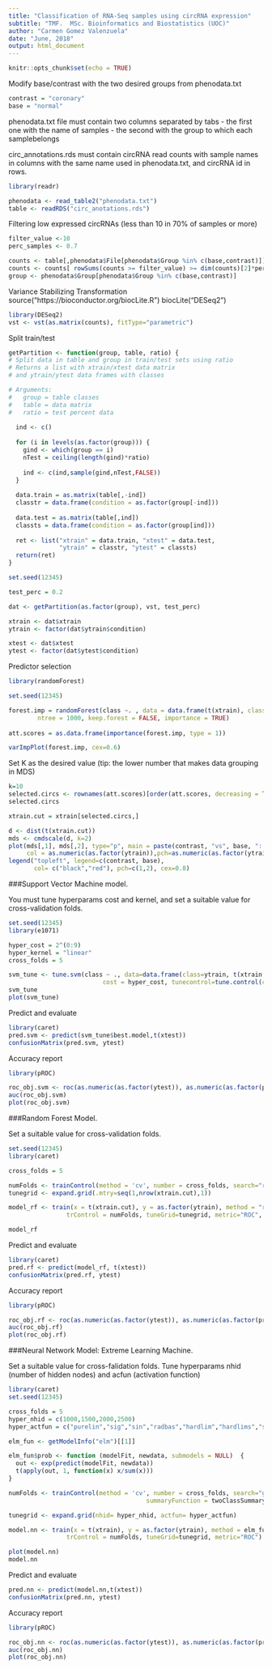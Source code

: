 ---
title: "Classification of RNA-Seq samples using circRNA expression"
subtitle: "TMF.  MSc. Bioinformatics and Biostatistics (UOC)" 
author: "Carmen Gomez Valenzuela"
date: "June, 2018"
output: html_document
---

```{r setup, include=FALSE}
knitr::opts_chunk$set(echo = TRUE)
```

Modify base/contrast with the two desired groups from phenodata.txt

```{r, message=FALSE}
contrast = "coronary"
base = "normal"
```

phenodata.txt file must contain two columns separated by tabs
 - the first one with the name of samples
 - the second with the group to which each samplebelongs
 
circ_annotations.rds must contain circRNA read counts with sample names in columns with the same name used in phenodata.txt, and circRNA id in rows.

```{r, message=FALSE}
library(readr)

phenodata <- read_table2("phenodata.txt")
table <- readRDS("circ_anotations.rds")
```

Filtering low expressed circRNAs (less than 10 in 70% of samples or more)

```{r}
filter_value <-10
perc_samples <- 0.7

counts <- table[,phenodata$File[phenodata$Group %in% c(base,contrast)]]
counts <- counts[ rowSums(counts >= filter_value) >= dim(counts)[2]*perc_samples,]
group <- phenodata$Group[phenodata$Group %in% c(base,contrast)]
```

Variance Stabilizing Transformation
source("https://bioconductor.org/biocLite.R")
biocLite("DESeq2")

```{r}
library(DESeq2)
vst <- vst(as.matrix(counts), fitType="parametric")
```

Split train/test

```{r}

getPartition <- function(group, table, ratio) {
# Split data in table and group in train/test sets using ratio
# Returns a list with xtrain/xtest data matrix
# and ytrain/ytest data frames with classes

# Arguments:
#   group = table classes
#   table = data matrix
#   ratio = test percent data
  
  ind <- c()
  
  for (i in levels(as.factor(group))) {
    gind <- which(group == i)
    nTest = ceiling(length(gind)*ratio)
    
    ind <- c(ind,sample(gind,nTest,FALSE))
  }
  
  data.train = as.matrix(table[,-ind])
  classtr = data.frame(condition = as.factor(group[-ind]))
  
  data.test = as.matrix(table[,ind])
  classts = data.frame(condition = as.factor(group[ind]))
  
  ret <- list("xtrain" = data.train, "xtest" = data.test, 
              "ytrain" = classtr, "ytest" = classts)
  return(ret)
}

set.seed(12345)

test_perc = 0.2

dat <- getPartition(as.factor(group), vst, test_perc)

xtrain <- dat$xtrain
ytrain <- factor(dat$ytrain$condition)

xtest <- dat$xtest
ytest <- factor(dat$ytest$condition)

```

Predictor selection

```{r}
library(randomForest)

set.seed(12345)

forest.imp = randomForest(class ~. , data = data.frame(t(xtrain), class = ytrain), 
		ntree = 1000, keep.forest = FALSE, importance = TRUE)
		
att.scores = as.data.frame(importance(forest.imp, type = 1))

varImpPlot(forest.imp, cex=0.6)
```

Set K as the desired value (tip: the lower number that makes data grouping in MDS)

```{r}

k=10
selected.circs <- rownames(att.scores)[order(att.scores, decreasing = TRUE)][1:k]
selected.circs

xtrain.cut = xtrain[selected.circs,]

d <- dist(t(xtrain.cut))
mds <- cmdscale(d, k=2) 
plot(mds[,1], mds[,2], type="p", main = paste(contrast, "vs", base, ": Eucledian MDS.",k,"circRNAs"), 
     col = as.numeric(as.factor(ytrain)),pch=as.numeric(as.factor(ytrain)))
legend("topleft", legend=c(contrast, base),
       col= c("black","red"), pch=c(1,2), cex=0.8)
```

###Support Vector Machine model. 

You must tune hyperparams cost and kernel, and set a suitable value for cross-validation folds.

```{r}
set.seed(12345)
library(e1071)

hyper_cost = 2^(0:9)
hyper_kernel = "linear"
cross_folds = 5

svm_tune <- tune.svm(class ~ ., data=data.frame(class=ytrain, t(xtrain.cut)),  
                          cost = hyper_cost, tunecontrol=tune.control(cross=cross_folds))
svm_tune
plot(svm_tune)
```

Predict and evaluate

```{r}
library(caret)
pred.svm <- predict(svm_tune$best.model,t(xtest))
confusionMatrix(pred.svm, ytest)
```

Accuracy report

```{r}
library(pROC)

roc_obj.svm <- roc(as.numeric(as.factor(ytest)), as.numeric(as.factor(pred.svm)))
auc(roc_obj.svm)
plot(roc_obj.svm)
```

###Random Forest Model. 

Set a suitable value for cross-validation folds. 

```{r, fig.height=4}
set.seed(12345)
library(caret)

cross_folds = 5

numFolds <- trainControl(method = 'cv', number = cross_folds, search="random", classProbs = TRUE, summaryFunction = twoClassSummary)
tunegrid <- expand.grid(.mtry=seq(1,nrow(xtrain.cut),1))

model_rf <- train(x = t(xtrain.cut), y = as.factor(ytrain), method = "rf",
                trControl = numFolds, tuneGrid=tunegrid, metric="ROC", importance = T, ntree=1000)

model_rf
```

Predict and evaluate

```{r}
library(caret)
pred.rf <- predict(model_rf, t(xtest))
confusionMatrix(pred.rf, ytest)
```

Accuracy report

```{r}
library(pROC)

roc_obj.rf <- roc(as.numeric(as.factor(ytest)), as.numeric(as.factor(pred.rf)))
auc(roc_obj.rf)
plot(roc_obj.rf)
```

###Neural Network Model: Extreme Learning Machine. 

Set a suitable value for cross-falidation folds. 
Tune hyperparams nhid (number of hidden nodes) and acfun (activation function)

```{r}
library(caret)
set.seed(12345)

cross_folds = 5
hyper_nhid = c(1000,1500,2000,2500)
hyper_actfun = c("purelin","sig","sin","radbas","hardlim","hardlims","satlins","tansig","tribas","poslin","purelin")

elm_fun <- getModelInfo("elm")[[1]]

elm_fun$prob <- function (modelFit, newdata, submodels = NULL)  {
  out <- exp(predict(modelFit, newdata))
  t(apply(out, 1, function(x) x/sum(x)))
}

numFolds <- trainControl(method = 'cv', number = cross_folds, search="grid", classProbs = TRUE,
                                      summaryFunction = twoClassSummary)

tunegrid <- expand.grid(nhid= hyper_nhid, actfun= hyper_actfun)

model.nn <- train(x = t(xtrain), y = as.factor(ytrain), method = elm_fun,
                trControl = numFolds, tuneGrid=tunegrid, metric="ROC")

plot(model.nn)
model.nn

```

Predict and evaluate

```{r}
pred.nn <- predict(model.nn,t(xtest))
confusionMatrix(pred.nn, ytest)
```

Accuracy report

```{r}
library(pROC)

roc_obj.nn <- roc(as.numeric(as.factor(ytest)), as.numeric(as.factor(pred.nn)))
auc(roc_obj.nn)
plot(roc_obj.nn)
```

